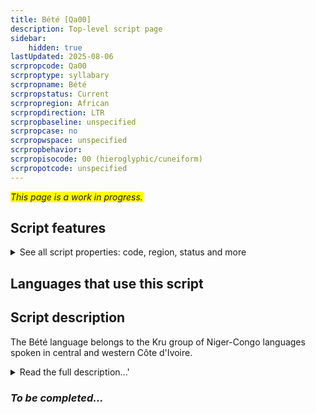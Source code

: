 ```yaml
---
title: Bété [Qa00]
description: Top-level script page
sidebar:
    hidden: true
lastUpdated: 2025-08-06
scrpropcode: Qa00
scrproptype: syllabary
scrpropname: Bété
scrpropstatus: Current
scrpropregion: African
scrpropdirection: LTR
scrpropbaseline: unspecified
scrpropcase: no
scrpropwspace: unspecified
scrpropbehavior: 
scrpropisocode: 00 (hieroglyphic/cuneiform)
scrpropotcode: unspecified
---
```


<span style='background-color:yellow'>_This page is a work in progress._</span>


## Script features

<details>
<summary> See all script properties: code, region, status and more</summary>
<ScriptInfo />
</details>

## Languages that use this script

<WsList script='Qa00' wsMax='5' />

## Script description

The Bété language belongs to the Kru group of Niger-Congo languages spoken in central and western Côte d'Ivoire.

<details><summary>Read the full description...'</summary>_Not yet available._</details>

### _To be completed..._


